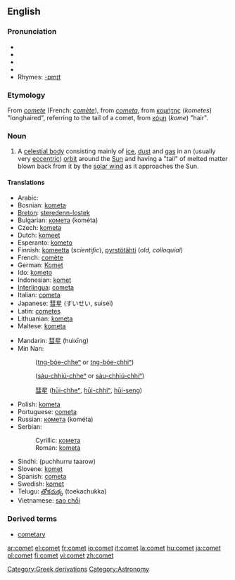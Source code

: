 ==English==
===Pronunciation===
*{{AHD|kŏm'ət}}
*{{IPA|/ˈkɒmət/}}
*{{SAMPA|/"kQm@t/}}
*{{audio|en-us-comet.ogg|Audio (US)}}
*Rhymes: [[Rhymes:English:-ɒmɪt|-ɒmɪt]]

=== Etymology ===
From {{OF.}} ''[[comete]]'' (French: ''[[comète]]''), from {{L.}} ''[[cometa]]'', from {{AG.}} [[κομήτης]] (''kometes'') "longhaired", referring to the tail of a comet, from [[κόμη]] (''kome'') "hair".

===Noun===
{{wikipedia}}
{{en-noun}}

#A [[celestial body]] consisting mainly of [[ice]], [[dust]] and [[gas]] in an (usually very [[eccentric]]) [[orbit]] around the [[Sun]] and having a "tail" of melted matter blown back from it by the [[solar wind]] as it approaches the Sun.

====Translations====
{{top}}
*Arabic: {{ARchar|[[مذنب]]}} {{Unicode|(muðánnab)}} {{m}}
*Bosnian: [[kometa#Bosnian|kometa]] {{f}}
*[[Breton]]: [[steredenn-lostek]] {{f}}
*Bulgarian: [[комета]] (kométa) {{f}}
*Czech: [[kometa]] {{f}}
*Dutch: [[komeet]] {{m}}
*Esperanto: [[kometo]]
*Finnish: [[komeetta]] (''scientific''), [[pyrstötähti]] (''old, colloquial'')
*French: [[comète]] {{f}}
*German: [[Komet]] {{m}}
*Ido: [[kometo]]
*Indonesian: [[komet]]
*[[Interlingua]]: [[cometa]]
*Italian: [[cometa]] {{f}}
*Japanese: [[彗星]] (すいせい, suiséi)
*Latin: [[cometes]] {{m}}
*Lithuanian: [[kometa]] {{f}}
*Maltese: [[kometa]] {{f}}
{{mid}}
*Mandarin: [[彗星]] (huìxīng)
*Min Nan:
*: {{zh-ts|[[長尾星]]|[[长尾星]]}} ([[tn̂g-bóe-chheⁿ|tn{{unicode|̂}}g-bóe-chheⁿ]] or [[tn̂g-bóe-chhiⁿ|tn{{unicode|̂}}g-bóe-chhiⁿ]])
*: {{zh-ts|[[掃帚星]]|[[扫帚星]]}} ([[sàu-chhiú-chheⁿ]] or [[sàu-chhiú-chhiⁿ]])
*: [[彗星]] ([[hūi-chheⁿ]], [[hūi-chhiⁿ]], [[hūi-seng]])
*Polish: [[kometa]] {{f}}
*Portuguese: [[cometa]] {{m}}
*Russian: [[комета]] (kométa) {{f}}
*Serbian:
*:Cyrillic: [[комета#Serbian|комета]] {{f}}
*:Roman: [[kometa#Serbian|kometa]] {{f}}
*Sindhi: {{SDchar|[[پُڇُڙُ تارو]]}} (puchhurru taarow) {{m}}
*Slovene: [[komet]] {{m}}
*Spanish: [[cometa]] {{m}}
*Swedish: [[komet]] {{c}}
*Telugu: [[తోకచుక్క]] (toekachukka)
*Vietnamese: [[sao chổi]]
{{bottom}}

===Derived terms===
*[[cometary]]

[[Category:Greek derivations]]
[[Category:Astronomy]]

[[ar:comet]]
[[el:comet]]
[[fr:comet]]
[[io:comet]]
[[it:comet]]
[[la:comet]]
[[hu:comet]]
[[ja:comet]]
[[pl:comet]]
[[fi:comet]]
[[vi:comet]]
[[zh:comet]]